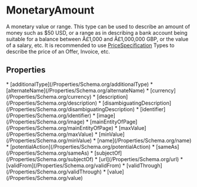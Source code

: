   
# MonetaryAmount

A monetary value or range. This type can be used to describe an amount of money such as $50 USD, or a range as in describing a bank account being suitable for a balance between Â£1,000 and Â£1,000,000 GBP, or the value of a salary, etc. It is recommended to use <a class="localLink" href="/PriceSpecification">PriceSpecification</a> Types to describe the price of an Offer, Invoice, etc.

## Properties

<Grid>
* [additionalType](/Properties/Schema.org/additionalType)
* [alternateName](/Properties/Schema.org/alternateName)
* [currency](/Properties/Schema.org/currency)
* [description](/Properties/Schema.org/description)
* [disambiguatingDescription](/Properties/Schema.org/disambiguatingDescription)
* [identifier](/Properties/Schema.org/identifier)
* [image](/Properties/Schema.org/image)
* [mainEntityOfPage](/Properties/Schema.org/mainEntityOfPage)
* [maxValue](/Properties/Schema.org/maxValue)
* [minValue](/Properties/Schema.org/minValue)
* [name](/Properties/Schema.org/name)
* [potentialAction](/Properties/Schema.org/potentialAction)
* [sameAs](/Properties/Schema.org/sameAs)
* [subjectOf](/Properties/Schema.org/subjectOf)
* [url](/Properties/Schema.org/url)
* [validFrom](/Properties/Schema.org/validFrom)
* [validThrough](/Properties/Schema.org/validThrough)
* [value](/Properties/Schema.org/value)
</Grid>

